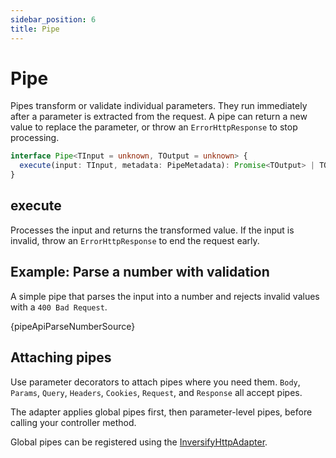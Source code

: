 ```yaml
---
sidebar_position: 6
title: Pipe
---
```


# Pipe

Pipes transform or validate individual parameters. They run immediately after a parameter is extracted from the request. A pipe can return a new value to replace the parameter, or throw an `ErrorHttpResponse` to stop processing.

```ts
interface Pipe<TInput = unknown, TOutput = unknown> {
  execute(input: TInput, metadata: PipeMetadata): Promise<TOutput> | TOutput;
}
```

## execute

Processes the input and returns the transformed value. If the input is invalid, throw an `ErrorHttpResponse` to end the request early.

## Example: Parse a number with validation

A simple pipe that parses the input into a number and rejects invalid values with a `400 Bad Request`.

<CodeBlock language="ts">{pipeApiParseNumberSource}</CodeBlock>

## Attaching pipes

Use parameter decorators to attach pipes where you need them. `Body`, `Params`, `Query`, `Headers`, `Cookies`, `Request`, and `Response` all accept pipes.

The adapter applies global pipes first, then parameter-level pipes, before calling your controller method.

Global pipes can be registered using the [InversifyHttpAdapter](../../api/inversify-http-adapter#useglobalpipe).
